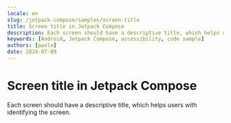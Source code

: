 ```yaml
---
locale: en
slug: /jetpack-compose/samples/screen-title
title: Screen title in Jetpack Compose
description: Each screen should have a descriptive title, which helps users with identifying the screen.
keywords: [Android, Jetpack Compose, accessibility, code sample]
authors: [pavlo]
date: 2024-07-09
---
```


# Screen title in Jetpack Compose

Each screen should have a descriptive title, which helps users with identifying the screen.

<CodeSample id="screen-title" framework="jetpack-compose" locale="en"/>
